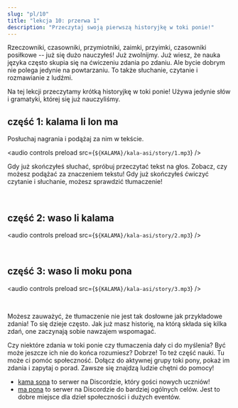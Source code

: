 ```yaml
---
slug: "pl/10"
title: "lekcja 10: przerwa 1"
description: "Przeczytaj swoją pierwszą historyjkę w toki ponie!"
---
```



Rzeczowniki, czasowniki, przymiotniki, zaimki, przyimki, czasowniki posiłkowe -- już się dużo nauczyłeś! Już zwolnijmy. Już wiesz, że nauka języka często skupia się na ćwiczeniu zdania po zdaniu. Ale bycie dobrym nie polega jedynie na powtarzaniu. To także słuchanie, czytanie i rozmawianie z ludźmi.

Na tej lekcji przeczytamy krótką historyjkę w toki ponie! Używa jedynie słów i gramatyki, której się już nauczyliśmy.

## część 1: kalama li lon ma

Posłuchaj nagrania i podążaj za nim w tekście.

<audio controls preload src={`${KALAMA}/kala-asi/story/1.mp3`} />

Gdy już skończyłeś słuchać, spróbuj przeczytać tekst na głos. Zobacz, czy możesz podążać za znaczeniem tekstu! Gdy już skończyłeś ćwiczyć czytanie i słuchanie, możesz sprawdzić tłumaczenie!

<Tabbed id="1">
  <Row sl="soweli li lon ma kasi." m="Była sobie sarna w lesie." />
  <Row sl="nimi ona li soweli Mumu." m="Jej imię to Mumu." />
  <Row sl="soweli Mumu li lape pona." m="Mumu dobrze spała." />
  <Row sl="kasi li awen e lape ona." m="Drzewa chroniły jej sen." />
  <br />
  <Row sl="kalama nasa suli li kama." m="Rozległ się głośny, dziwny dźwięk." />
  <Row sl="lape li weka tan soweli." m="Sarna się obudziła." />
  <Row sl="soweli li wile sona e kalama." m="Chciała się dowiedzieć więcej o odgłosie." />
</Tabbed>

## część 2: waso li kalama

<audio controls preload src={`${KALAMA}/kala-asi/story/2.mp3`} />

<Tabbed id="2">
  <Row sl="waso lili suwi li kama." m="There came a cute little sparrow." />
  <Row sl="nimi ona li waso Siju." m="His name was Siju." />
  <Row sl="soweli li lukin e ona." m="The deer looked at the sparrow." />
  <Row sl="soweli li kama sona e ni:" m="She learned this:" />
  <Row sl="kalama wawa li tan waso ni." m="the noise came from this bird." />
  <br />
  <Row sl="waso li wile moku." m="The sparrow was hungry." />
  <Row sl="wile ona li suli." m="He was desperate." />
  <Row sl="ona li kalama suli tan ni." m="And so he cried out." />
</Tabbed>

## część 3: waso li moku pona

<audio controls preload src={`${KALAMA}/kala-asi/story/3.mp3`} />

<Tabbed id="3">
  <Row sl="ni li ike tawa soweli Mumu." m="This saddened Mumu." />
  <Row sl="soweli li wile pona e waso." m="The deer wanted to help the sparrow." />
  <Row sl="soweli li pana e pipi suli tawa ona." m="She fed him a large caterpillar." />
  <br />
  <Row sl="waso li moku e pipi." m="The sparrow ate the bug." />
  <Row sl="ni li pona tawa ona." m="This satisfied his hunger." />
</Tabbed>

Możesz zauważyć, że tłumaczenie nie jest tak dosłowne jak przykładowe zdania! To się dzieje często. Jak już masz historię, na którą składa się kilka zdań, one zaczynają sobie nawzajem wspomagać.

Czy niektóre zdania w toki ponie czy tłumaczenia dały ci do myślenia? Być może jeszcze ich nie do końca rozumiesz? Dobrze! To też część nauki. Tu może ci pomóc społeczność. Dołącz do aktywnej grupy toki pony, pokaż im zdania i zapytaj o porad. Zawsze się znajdzą ludzie chętni do pomocy!

* [kama sona](https://discord.gg/ChC6qtVsSE) to serwer na Discordzie, który gości nowych uczniów!
* [ma pona](https://discord.gg/6zkugJFU4x) to serwer na Discordzie do bardziej ogólnych celów. Jest to dobre miejsce dla dzieł społeczności i dużych eventów.
